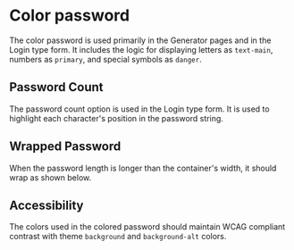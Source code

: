

<Meta of={stories} />

# Color password

The color password is used primarily in the Generator pages and in the Login type form. It includes
the logic for displaying letters as `text-main`, numbers as `primary`, and special symbols as
`danger`.

<Primary />
<Controls />

## Password Count

The password count option is used in the Login type form. It is used to highlight each character's
position in the password string.

<Story of={stories.ColorPasswordCount} />

## Wrapped Password

When the password length is longer than the container's width, it should wrap as shown below.

<Story of={stories.WrappedColorPassword} />

<Story of={stories.WrappedColorPasswordCount} />

## Accessibility

The colors used in the colored password should maintain WCAG compliant contrast with theme
`background` and `background-alt` colors.

